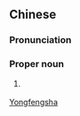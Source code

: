 {{also|永丰沙}}
==Chinese==
{{zh-forms|[[always]]<br>[[forever]]<br>[[eternal]]|[[abundant]]<br>[[plentiful]]|[[sands]]<br>[[shoal]]|s=永丰沙}}

===Pronunciation===
{{zh-pron
|m=Yǒngfēngshā
|cat=pn
}}

===Proper noun===
{{zh-proper noun}}
# {{lb|zh|obsolete|or|historic}} {{synonym of|永隆沙|lang=zh}}

[[Category:zh:Former islands|Yongfengsha]]